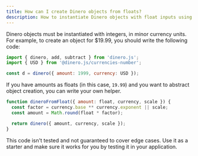 ```yaml
---
title: How can I create Dinero objects from floats?
description: How to instantiate Dinero objects with float inputs using your own factory.
---
```


Dinero objects must be instantiated with integers, in minor currency units. For example, to create an object for $19.99, you should write the following code:

```js
import { dinero, add, subtract } from 'dinero.js';
import { USD } from '@dinero.js/currencies-number';

const d = dinero({ amount: 1999, currency: USD });
```

If you have amounts as floats (in this case, `19.99`) and you want to abstract object creation, you can write your own helper.

```js
function dineroFromFloat({ amount: float, currency, scale }) {
  const factor = currency.base ** currency.exponent || scale;
  const amount = Math.round(float * factor);

  return dinero({ amount, currency, scale });
}
```
<Alert type="info">

This code isn't tested and not guaranteed to cover edge cases. Use it as a starter and make sure it works for you by testing it in your application.

</Alert>
